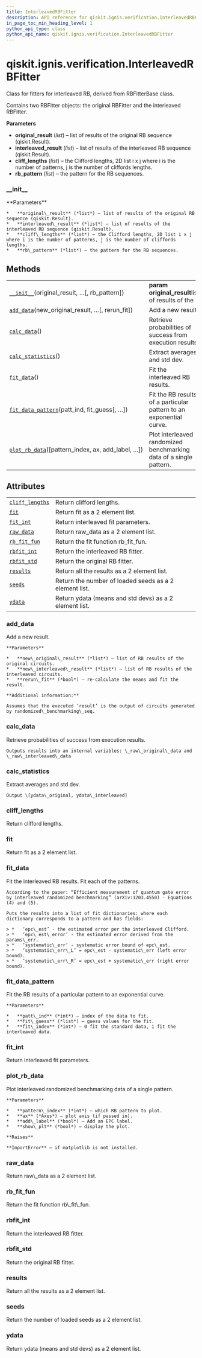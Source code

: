 ```yaml
---
title: InterleavedRBFitter
description: API reference for qiskit.ignis.verification.InterleavedRBFitter
in_page_toc_min_heading_level: 1
python_api_type: class
python_api_name: qiskit.ignis.verification.InterleavedRBFitter
---
```


<span id="qiskit-ignis-verification-interleavedrbfitter" />

# qiskit.ignis.verification.InterleavedRBFitter

<Class id="qiskit.ignis.verification.InterleavedRBFitter" github="https://github.com/qiskit-community/qiskit-ignis/tree/stable/0.5/qiskit/ignis/verification/randomized_benchmarking/fitters.py" signature="InterleavedRBFitter(original_result, interleaved_result, cliff_lengths, rb_pattern=None)">
  Class for fitters for interleaved RB, derived from RBFitterBase class.

  Contains two RBFitter objects: the original RBFitter and the interleaved RBFitter.

  **Parameters**

  *   **original\_result** (*list*) – list of results of the original RB sequence (qiskit.Result).
  *   **interleaved\_result** (*list*) – list of results of the interleaved RB sequence (qiskit.Result).
  *   **cliff\_lengths** (*list*) – the Clifford lengths, 2D list i x j where i is the number of patterns, j is the number of cliffords lengths.
  *   **rb\_pattern** (*list*) – the pattern for the RB sequences.

  ### \_\_init\_\_

  <Function id="qiskit.ignis.verification.InterleavedRBFitter.__init__" name="__init__" signature="__init__(original_result, interleaved_result, cliff_lengths, rb_pattern=None)">
    **Parameters**

    *   **original\_result** (*list*) – list of results of the original RB sequence (qiskit.Result).
    *   **interleaved\_result** (*list*) – list of results of the interleaved RB sequence (qiskit.Result).
    *   **cliff\_lengths** (*list*) – the Clifford lengths, 2D list i x j where i is the number of patterns, j is the number of cliffords lengths.
    *   **rb\_pattern** (*list*) – the pattern for the RB sequences.
  </Function>

  ## Methods

  |                                                                                                                                                                                     |                                                                     |
  | ----------------------------------------------------------------------------------------------------------------------------------------------------------------------------------- | ------------------------------------------------------------------- |
  | [`__init__`](#qiskit.ignis.verification.InterleavedRBFitter.__init__ "qiskit.ignis.verification.InterleavedRBFitter.__init__")(original\_result, …\[, rb\_pattern])                 | **param original\_result**list of results of the                    |
  | [`add_data`](#qiskit.ignis.verification.InterleavedRBFitter.add_data "qiskit.ignis.verification.InterleavedRBFitter.add_data")(new\_original\_result, …\[, rerun\_fit])             | Add a new result.                                                   |
  | [`calc_data`](#qiskit.ignis.verification.InterleavedRBFitter.calc_data "qiskit.ignis.verification.InterleavedRBFitter.calc_data")()                                                 | Retrieve probabilities of success from execution results.           |
  | [`calc_statistics`](#qiskit.ignis.verification.InterleavedRBFitter.calc_statistics "qiskit.ignis.verification.InterleavedRBFitter.calc_statistics")()                               | Extract averages and std dev.                                       |
  | [`fit_data`](#qiskit.ignis.verification.InterleavedRBFitter.fit_data "qiskit.ignis.verification.InterleavedRBFitter.fit_data")()                                                    | Fit the interleaved RB results.                                     |
  | [`fit_data_pattern`](#qiskit.ignis.verification.InterleavedRBFitter.fit_data_pattern "qiskit.ignis.verification.InterleavedRBFitter.fit_data_pattern")(patt\_ind, fit\_guess\[, …]) | Fit the RB results of a particular pattern to an exponential curve. |
  | [`plot_rb_data`](#qiskit.ignis.verification.InterleavedRBFitter.plot_rb_data "qiskit.ignis.verification.InterleavedRBFitter.plot_rb_data")(\[pattern\_index, ax, add\_label, …])    | Plot interleaved randomized benchmarking data of a single pattern.  |

  ## Attributes

  |                                                                                                                                               |                                                        |
  | --------------------------------------------------------------------------------------------------------------------------------------------- | ------------------------------------------------------ |
  | [`cliff_lengths`](#qiskit.ignis.verification.InterleavedRBFitter.cliff_lengths "qiskit.ignis.verification.InterleavedRBFitter.cliff_lengths") | Return clifford lengths.                               |
  | [`fit`](#qiskit.ignis.verification.InterleavedRBFitter.fit "qiskit.ignis.verification.InterleavedRBFitter.fit")                               | Return fit as a 2 element list.                        |
  | [`fit_int`](#qiskit.ignis.verification.InterleavedRBFitter.fit_int "qiskit.ignis.verification.InterleavedRBFitter.fit_int")                   | Return interleaved fit parameters.                     |
  | [`raw_data`](#qiskit.ignis.verification.InterleavedRBFitter.raw_data "qiskit.ignis.verification.InterleavedRBFitter.raw_data")                | Return raw\_data as a 2 element list.                  |
  | [`rb_fit_fun`](#qiskit.ignis.verification.InterleavedRBFitter.rb_fit_fun "qiskit.ignis.verification.InterleavedRBFitter.rb_fit_fun")          | Return the fit function rb\_fit\_fun.                  |
  | [`rbfit_int`](#qiskit.ignis.verification.InterleavedRBFitter.rbfit_int "qiskit.ignis.verification.InterleavedRBFitter.rbfit_int")             | Return the interleaved RB fitter.                      |
  | [`rbfit_std`](#qiskit.ignis.verification.InterleavedRBFitter.rbfit_std "qiskit.ignis.verification.InterleavedRBFitter.rbfit_std")             | Return the original RB fitter.                         |
  | [`results`](#qiskit.ignis.verification.InterleavedRBFitter.results "qiskit.ignis.verification.InterleavedRBFitter.results")                   | Return all the results as a 2 element list.            |
  | [`seeds`](#qiskit.ignis.verification.InterleavedRBFitter.seeds "qiskit.ignis.verification.InterleavedRBFitter.seeds")                         | Return the number of loaded seeds as a 2 element list. |
  | [`ydata`](#qiskit.ignis.verification.InterleavedRBFitter.ydata "qiskit.ignis.verification.InterleavedRBFitter.ydata")                         | Return ydata (means and std devs) as a 2 element list. |

  ### add\_data

  <Function id="qiskit.ignis.verification.InterleavedRBFitter.add_data" name="add_data" signature="add_data(new_original_result, new_interleaved_result, rerun_fit=True)">
    Add a new result.

    **Parameters**

    *   **new\_original\_result** (*list*) – list of RB results of the original circuits.
    *   **new\_interleaved\_result** (*list*) – list of RB results of the interleaved circuits.
    *   **rerun\_fit** (*bool*) – re-calculate the means and fit the result.

    **Additional information:**

    Assumes that the executed ‘result’ is the output of circuits generated by randomized\_benchmarking\_seq.
  </Function>

  ### calc\_data

  <Function id="qiskit.ignis.verification.InterleavedRBFitter.calc_data" name="calc_data" signature="calc_data()">
    Retrieve probabilities of success from execution results.

    Outputs results into an internal variables: \_raw\_original\_data and \_raw\_interleaved\_data
  </Function>

  ### calc\_statistics

  <Function id="qiskit.ignis.verification.InterleavedRBFitter.calc_statistics" name="calc_statistics" signature="calc_statistics()">
    Extract averages and std dev.

    Output \[ydata\_original, ydata\_interleaved]
  </Function>

  ### cliff\_lengths

  <Function id="qiskit.ignis.verification.InterleavedRBFitter.cliff_lengths" name="cliff_lengths" signature="property cliff_lengths">
    Return clifford lengths.
  </Function>

  ### fit

  <Function id="qiskit.ignis.verification.InterleavedRBFitter.fit" name="fit" signature="property fit">
    Return fit as a 2 element list.
  </Function>

  ### fit\_data

  <Function id="qiskit.ignis.verification.InterleavedRBFitter.fit_data" name="fit_data" signature="fit_data()">
    Fit the interleaved RB results. Fit each of the patterns.

    According to the paper: “Efficient measurement of quantum gate error by interleaved randomized benchmarking” (arXiv:1203.4550) - Equations (4) and (5).

    Puts the results into a list of fit dictionaries: where each dictionary corresponds to a pattern and has fields:

    > *   ‘epc\_est’ - the estimated error per the interleaved Clifford.
    > *   ‘epc\_est\_error’ - the estimated error derived from the params\_err.
    > *   ‘systematic\_err’ - systematic error bound of epc\_est.
    > *   ‘systematic\_err\_L’ = epc\_est - systematic\_err (left error bound).
    > *   ‘systematic\_err\_R’ = epc\_est + systematic\_err (right error bound).
  </Function>

  ### fit\_data\_pattern

  <Function id="qiskit.ignis.verification.InterleavedRBFitter.fit_data_pattern" name="fit_data_pattern" signature="fit_data_pattern(patt_ind, fit_guess, fit_index=0)">
    Fit the RB results of a particular pattern to an exponential curve.

    **Parameters**

    *   **patt\_ind** (*int*) – index of the data to fit.
    *   **fit\_guess** (*list*) – guess values for the fit.
    *   **fit\_index** (*int*) – 0 fit the standard data, 1 fit the interleaved data.
  </Function>

  ### fit\_int

  <Function id="qiskit.ignis.verification.InterleavedRBFitter.fit_int" name="fit_int" signature="property fit_int">
    Return interleaved fit parameters.
  </Function>

  ### plot\_rb\_data

  <Function id="qiskit.ignis.verification.InterleavedRBFitter.plot_rb_data" name="plot_rb_data" signature="plot_rb_data(pattern_index=0, ax=None, add_label=True, show_plt=True)">
    Plot interleaved randomized benchmarking data of a single pattern.

    **Parameters**

    *   **pattern\_index** (*int*) – which RB pattern to plot.
    *   **ax** (*Axes*) – plot axis (if passed in).
    *   **add\_label** (*bool*) – Add an EPC label.
    *   **show\_plt** (*bool*) – display the plot.

    **Raises**

    **ImportError** – if matplotlib is not installed.
  </Function>

  ### raw\_data

  <Function id="qiskit.ignis.verification.InterleavedRBFitter.raw_data" name="raw_data" signature="property raw_data">
    Return raw\_data as a 2 element list.
  </Function>

  ### rb\_fit\_fun

  <Function id="qiskit.ignis.verification.InterleavedRBFitter.rb_fit_fun" name="rb_fit_fun" signature="property rb_fit_fun">
    Return the fit function rb\_fit\_fun.
  </Function>

  ### rbfit\_int

  <Function id="qiskit.ignis.verification.InterleavedRBFitter.rbfit_int" name="rbfit_int" signature="property rbfit_int">
    Return the interleaved RB fitter.
  </Function>

  ### rbfit\_std

  <Function id="qiskit.ignis.verification.InterleavedRBFitter.rbfit_std" name="rbfit_std" signature="property rbfit_std">
    Return the original RB fitter.
  </Function>

  ### results

  <Function id="qiskit.ignis.verification.InterleavedRBFitter.results" name="results" signature="property results">
    Return all the results as a 2 element list.
  </Function>

  ### seeds

  <Function id="qiskit.ignis.verification.InterleavedRBFitter.seeds" name="seeds" signature="property seeds">
    Return the number of loaded seeds as a 2 element list.
  </Function>

  ### ydata

  <Function id="qiskit.ignis.verification.InterleavedRBFitter.ydata" name="ydata" signature="property ydata">
    Return ydata (means and std devs) as a 2 element list.
  </Function>
</Class>

